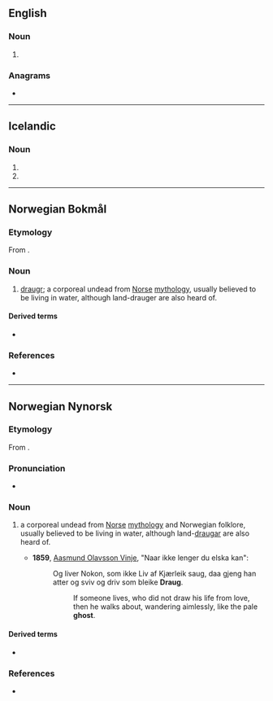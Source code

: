 ==English==

===Noun===
{{en-noun}}

# {{alt form|draugr|lang=en}}

===Anagrams===
* {{anagrams|en|a=adgru|Dagur|Darug|Dugar|Durga|Guard|durag|guard}}

----

==Icelandic==

===Noun===
{{is-noun form}}

# {{inflection of|is|draugur||indef|acc|s}}
# {{inflection of|is|draugur||indef|dat|s}}

----

==Norwegian Bokmål==
{{wikipedia|lang=no|Draug (vesen)}}

===Etymology===
{{PIE root|no|dʰrewgʰ|id=deceive}}
From {{der|nb|non|draugr}}.

===Noun===
{{nb-noun-m1}}

# {{lb|nb|mythology}} [[draugr]]; a corporeal undead from [[Norse]] [[mythology]], usually believed to be living in water, although land-drauger are also heard of.

====Derived terms====
* {{l|nb|dodraug}}

===References===
* {{R:The Bokmål Dictionary}}

----

==Norwegian Nynorsk==
{{wikipedia|lang=nn|Draugen}}

===Etymology===
From {{der|nn|non|draugr}}.

===Pronunciation===
* {{IPA|/dræʉɡ/|lang=no}}

===Noun===
{{nn-noun-m1}}

# {{lb|nn|mythology}} a corporeal undead from [[Norse]] [[mythology]] and Norwegian folklore, usually believed to be living in water, although land-[[draugar]] are also heard of.
#* '''1859''', [[w:Aasmund Olavsson Vinje|Aasmund Olavsson Vinje]], "Naar ikke lenger du elska kan":
#*: Og liver Nokon, som ikke Liv af Kjærleik saug, daa gjeng han atter og sviv og driv som bleike '''Draug'''.
#*:: If someone lives, who did not draw his life from love, then he walks about, wandering aimlessly, like the pale '''ghost'''.

====Derived terms====
* {{l|nn|dodraug}}

===References===
* {{R:The Nynorsk Dictionary}}